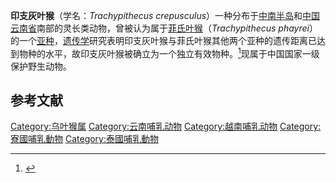 {{Speciesbox
| name = 印支灰叶猴
| image = Trachypithecus phayrei.jpg
| image_caption =
| status = 
| status_system = IUCN3.1
| status_ref = 
| genus = Trachypithecus
| species = crepusculus
| authority = [[丹尼尔·吉罗·埃利奥特|Elliot]], 1909
| synonyms =*''Trachypithecus phayrei crepuscula'' <small>Elliot，1909</small>
| range_map = Trachypithecus crepusculus T phayrei area.png
| range_map_caption = 印支灰叶猴（红色）和[[菲氏叶猴|菲氏叶猴]]（绿色）分布图
}}
'''印支灰叶猴'''（学名：''Trachypithecus crepusculus''）一种分布于[[中南半岛|中南半岛]]和[[中国|中国]][[云南省|云南省]]南部的灵长类动物，曾被认为属于[[菲氏叶猴|菲氏叶猴]]（''Trachypithecus phayrei''）的一个[[亚种|亚种]]，[[遗传学|遗传学]]研究表明印支灰叶猴与菲氏叶猴其他两个亚种的遗传距离已达到物种的水平，故印支灰叶猴被确立为一个独立有效物种。<ref>{{cite journal |author1=熊为国，黄志旁，尹龙云，马驰，罗旭，崔亮伟，范朋飞 |title=云南无量山印支灰叶猴社会结构初步研究[J] |journal=《兽类学报》 |date=2017 |volume=37 |issue=1 |pages=59-65 |doi=10.16829/j.slxb.201701004 |url=http://www.doc88.com/p-0088679178156.html |accessdate=2021-03-08}}</ref>现属于中国国家一级保护野生动物。
==参考文献==
{{reflist}}
{{Taxonbar|from=Q20688544}}
[[Category:乌叶猴属|Category:乌叶猴属]]
[[Category:云南哺乳动物|Category:云南哺乳动物]]
[[Category:越南哺乳动物|Category:越南哺乳动物]]
[[Category:寮國哺乳動物|Category:寮國哺乳動物]]
[[Category:泰國哺乳動物|Category:泰國哺乳動物]]